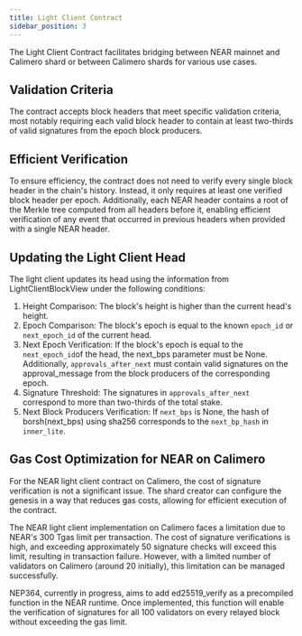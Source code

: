 ```yaml
---
title: Light Client Contract
sidebar_position: 3
---
```



The Light Client Contract facilitates bridging between NEAR mainnet and Calimero shard or between Calimero shards for various use cases.

## Validation Criteria
The contract accepts block headers that meet specific validation criteria, most notably requiring each valid block header to contain at least two-thirds of valid signatures from the epoch block producers.

## Efficient Verification
To ensure efficiency, the contract does not need to verify every single block header in the chain's history. Instead, it only requires at least one verified block header per epoch. Additionally, each NEAR header contains a root of the Merkle tree computed from all headers before it, enabling efficient verification of any event that occurred in previous headers when provided with a single NEAR header.

## Updating the Light Client Head
The light client updates its head using the information from LightClientBlockView under the following conditions:

1. Height Comparison: The block's height is higher than the current head's height.
2. Epoch Comparison: The block's epoch is equal to the known `epoch_id` or `next_epoch_id` of the current head.
3. Next Epoch Verification: If the block's epoch is equal to the `next_epoch_id`of the head, the next_bps parameter must be None. Additionally, `approvals_after_next` must contain valid signatures on the approval_message from the block producers of the corresponding epoch.
4. Signature Threshold: The signatures in `approvals_after_next` correspond to more than two-thirds of the total stake.
5. Next Block Producers Verification: If `next_bps` is None, the hash of borsh(next_bps) using sha256 corresponds to the `next_bp_hash` in `inner_lite`.

## Gas Cost Optimization for NEAR on Calimero

For the NEAR light client contract on Calimero, the cost of signature verification is not a significant issue. The shard creator can configure the genesis in a way that reduces gas costs, allowing for efficient execution of the contract.

The NEAR light client implementation on Calimero faces a limitation due to NEAR's 300 Tgas limit per transaction. The cost of signature verifications is high, and exceeding approximately 50 signature checks will exceed this limit, resulting in transaction failure. However, with a limited number of validators on Calimero (around 20 initially), this limitation can be managed successfully.

NEP364, currently in progress, aims to add ed25519_verify as a precompiled function in the NEAR runtime. Once implemented, this function will enable the verification of signatures for all 100 validators on every relayed block without exceeding the gas limit.

